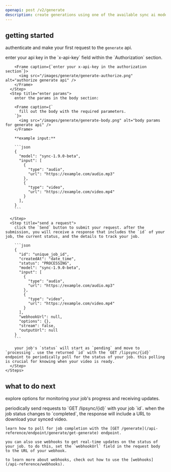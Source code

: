 ```yaml
---
openapi: post /v2/generate
description: create generations using one of the available sync ai models.
---
```


## getting started

authenticate and make your first request to the `generate` api.

<AccordionGroup>
  <Accordion title="make a request from the docs">
    <Steps>
      <Step title="authorize">
        enter your api key in the `x-api-key` field within the `Authorization` section.

        <Frame caption={`enter your x-api-key in the authorization section`}>
          <img src="/images/generate/generate-authorize.png" alt="authorize generate api" />
        </Frame>
      </Step>
      <Step title="enter params">
        enter the params in the body section:

        <Frame caption={`
          fill out the body with the required parameters.
        `}>
          <img src="/images/generate/generate-body.png" alt="body params for generate api" />
        </Frame>

        **example input:**

        ```json
        {
          "model": "sync-1.9.0-beta",
          "input": [
            {
              "type": "audio",
              "url": "https://example.com/audio.mp3"
            },
            {
              "type": "video",
              "url": "https://example.com/video.mp4"
            }
          ],
        }
        ```

      </Step>
      <Step title="send a request">
        click the `Send` button to submit your request. after the submission, you will receive a response that includes the `id` of your job, the current status, and the details to track your job.

        ```json
        {
          "id": "unique_job_id",
          "createdAt": "date_time",
          "status": "PROCESSING",
          "model": "sync-1.9.0-beta",
          "input": [
            {
              "type": "audio",
              "url": "https://example.com/audio.mp3"
            },
            {
              "type": "video",
              "url": "https://example.com/video.mp4"
            }
          ],
          "webhookUrl": null,
          "options": {},
          "stream": false,
          "outputUrl": null
        }
        ```

        your job's `status` will start as `pending` and move to `processing`. use the returned `id` with the `GET /lipsync/{id}` endpoint to periodically poll for the status of your job. this polling is crucial for knowing when your video is ready.
      </Step>
    </Steps>

  </Accordion>
</AccordionGroup>

## what to do next

explore options for monitoring your job's progress and receiving updates.

<AccordionGroup>
  <Accordion title="polling for completion">
    periodically send requests to `GET /lipsync/{id}` with your job `id`. when the job status changes to `completed`, the response will include a URL to download your synced video.

    learn how to poll for job completion with the [GET /generate](/api-reference/endpoint/generate/get-generate) endpoint.

  </Accordion>
  <Accordion title="using webhooks">
      
    you can also use webhooks to get real-time updates on the status of your job. to do this, set the `webhookUrl` field in the request body to the URL of your webhook.

    to learn more about webhooks, check out how to use the [webhooks](/api-reference/webhooks).

  </Accordion>
</AccordionGroup>
